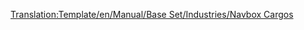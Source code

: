 <noinclude>[[Translation:Template/en/Manual/Base Set/Industries/Navbox Cargos]]</noinclude>{{fr/Navbox|navbar = off
|state = off

|name = Navbox Cargos (fr)/Pl
|title = [[fr/Manual/Cargaison]]

|group1 = [[fr/Manual/Climat#tempere|Tempéré]]
|list1 = {{en/Nowrap begin}} [[fr/Manual/Base Set/Cargos/Acier]]{{en/·w}}  [[fr/Manual/Base Set/Cargos/Biens de valeur]]{{en/·w}} [[fr/Manual/Base Set/Cargos/Bois]]{{en/·w}} [[fr/Manual/Base Set/Cargos/Bétail]]{{en/·w}}  [[fr/Manual/Base Set/Cargos/Charbon]]{{en/·w}} [[fr/Manual/Base Set/Cargos/Courrier]]{{en/·w}} [[fr/Manual/Base Set/Cargos/Céréales]]{{en/·w}} [[fr/Manual/Base Set/Cargos/Marchandises]]{{en/·w}} [[fr/Manual/Base Set/Cargos/Minerai de fer]]{{en/·w}} [[fr/Manual/Base Set/Cargos/Passagers]]{{en/·w}} [[fr/Manual/Base Set/Cargos/Pétrole]] {{en/Nowrap end}}

|group2 = [[fr/Manual/Climat#subarctique|Subarctique]]
|list2 = {{en/Nowrap begin}} [[fr/Manual/Base Set/Cargos/Blé]]{{en/·w}} [[fr/Manual/Base Set/Cargos/Bois]]{{en/·w}} [[fr/Manual/Base Set/Cargos/Bétail]]{{en/·w}} [[fr/Manual/Base Set/Cargos/Charbon]]{{en/·w}} [[fr/Manual/Base Set/Cargos/Courrier]]{{en/·w}} [[fr/Manual/Base Set/Cargos/Marchandises]]{{en/·w}} [[fr/Manual/Base Set/Cargos/Nourriture]]{{en/·w}} [[fr/Manual/Base Set/Cargos/Papier]]{{en/·w}} [[fr/Manual/Base Set/Cargos/Passagers]]{{en/·w}} [[fr/Manual/Base Set/Cargos/Pétrole]] {{en/Nowrap end}}

|group3 = [[fr/Manual/Climat#subtropical|Subtropical]]
|list3 = {{en/Nowrap begin}} [[fr/Manual/Base Set/Cargos/Bois]]{{en/·w}} [[fr/Manual/Base Set/Cargos/Caoutchouc]]{{en/·w}} [[fr/Manual/Base Set/Cargos/Courrier]]{{en/·w}} [[fr/Manual/Base Set/Cargos/Diamant]]{{en/·w}} [[fr/Manual/Base Set/Cargos/Eau]]{{en/·w}} [[fr/Manual/Base Set/Cargos/Fruits]]{{en/·w}} [[fr/Manual/Base Set/Cargos/Marchandises]]{{en/·w}} [[fr/Manual/Base Set/Cargos/Maïs]]{{en/·w}} [[fr/Manual/Base Set/Cargos/Minerai de cuivre]]{{en/·w}} [[fr/Manual/Base Set/Cargos/Nourriture]]{{en/·w}} [[fr/Manual/Base Set/Cargos/Or]]{{en/·w}} [[fr/Manual/Base Set/Cargos/Passagers]]{{en/·w}} [[fr/Manual/Base Set/Cargos/Pétrole]] {{en/Nowrap end}}

|group4 = [[fr/Manual/Climat#pays-des-jouets|Pays des jouets]]
|list4 = {{en/Nowrap begin}} [[fr/Manual/Base Set/Cargos/Barbe à papa]]{{en/·w}} [[fr/Manual/Base Set/Cargos/Batterie]]{{en/·w}} [[fr/Manual/Base Set/Cargos/Boisson gazeuse]]{{en/·w}} [[fr/Manual/Base Set/Cargos/Bonbon]]{{en/·w}} [[fr/Manual/Base Set/Cargos/Bulles]]{{en/·w}} [[fr/Manual/Base Set/Cargos/Caramel]]{{en/·w}} [[fr/Manual/Base Set/Cargos/Coca-Cola]]{{en/·w}} [[fr/Manual/Base Set/Cargos/Courrier]]{{en/·w}} [[fr/Manual/Base Set/Cargos/Jouet]]{{en/·w}} [[fr/Manual/Base Set/Cargos/Passagers]]{{en/·w}} [[fr/Manual/Base Set/Cargos/Plastique]]{{en/·w}} [[fr/Manual/Base Set/Cargos/Sucre]] {{en/Nowrap end}}

}}